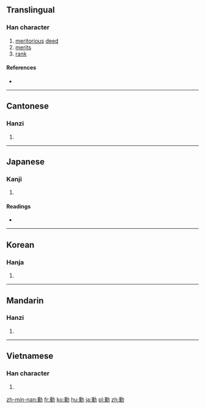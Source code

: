 {{also|勛}}
==Translingual==

===Han character===
{{Han char|rn=19|rad=力|as=14|sn=16|four=2432<sub>7</sub>|canj=竹火大尸 (HFKS)|ids=⿰[[熏]][[力]]}}

# [[meritorious]] [[deed]]
# [[merit]]s
# [[rank]]

====References====
* {{Han ref|kx=0149.370|dkj=02465|dj=0338.030|hdz=10381.190|uh=52F3|ud=21235|bh=BEB1|bd=48817}}

----

==Cantonese==

===Hanzi===
{{yue-hanzi|jyut=|y=fan1}}

# {{defn|lang=yue|sort=力14}}

----

==Japanese==

===Kanji===
{{ja-kanji|grade=|rs=力14}}

# {{defn|lang=ja|sort=力14}}

====Readings====
* {{ja-readings|on=[[くん]] (kun)|kun=[[いさお]] (isao)}}

----

==Korean==

===Hanja===
{{ko-hanja|hangeul=훈|eumhun=공|rv=hun|mr=hun}}

# {{defn|lang=ko|sort=力14}}

----

==Mandarin==

===Hanzi===
{{cmn-hanzi|pin=[[xūn]] ([[xun1]])|wg=hsün<sup>1</sup>}}

# {{defn|lang=cmn|sort=力14}}

----

==Vietnamese==

===Han character===
{{vi-hantu|[[huân]]|rs=力14}}

# {{defn|lang=vi|sort=力14}}

[[zh-min-nan:勳]]
[[fr:勳]]
[[ko:勳]]
[[hu:勳]]
[[ja:勳]]
[[pl:勳]]
[[zh:勳]]